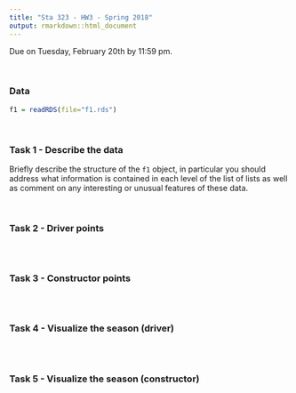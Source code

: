 ```yaml
---
title: "Sta 323 - HW3 - Spring 2018"
output: rmarkdown::html_document
---
```


Due on Tuesday, February 20th by 11:59 pm.

<br/>

### Data

```r
f1 = readRDS(file="f1.rds")
```


<br/>

### Task 1 - Describe the data

Briefly describe the structure of the `f1` object, in particular you should address what information is contained in each level of the list of lists as well as comment on any interesting or unusual features of these data.

<!-- Text  below -->


<br/>

### Task 2 - Driver points

```r

```

<br/>

### Task 3 - Constructor points

```r

```

<br/>

### Task 4 - Visualize the season (driver)

```r

```

<br/>

### Task 5 - Visualize the season (constructor)

```r

```

<br/>
